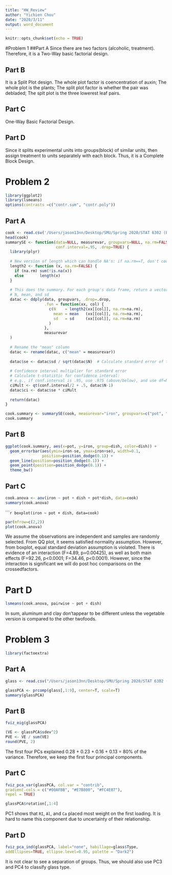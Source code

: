 ```yaml
---
title: "HW_Review"
author: "Yichien Chou"
date: "2020/3/11"
output: word_document
---
```


```r
knitr::opts_chunk$set(echo = TRUE)
```

#Problem 1
##Part A
Since there are two factors (alcoholic, treatment). Therefore, it is a Two-Way basic factorial design.

## Part B
It is a Split Plot design. The whole plot factor is coencentration of auxin; The whole plot is the plants; The split plot factor is whether the pair was debladed; The splt plot is the three lowerest leaf pairs.

## Part C
One-Way Basic Factorial Design.

## Part D
Since it splits experimental units into groups(block) of similar units, then assign treatment to units separately with each block. Thus, it is a Complete Block Design.

# Problem 2

```r
library(ggplot2)
library(lsmeans)
options(contrasts =c("contr.sum", "contr.poly"))
```
## Part A

```r
cook <- read.csv('/Users/jason13nn/Desktop/SMU/Spring 2020/STAT 6302 (Experimental Statistics)/files/cook.csv')
head(cook)
summarySE <- function(data=NULL, measurevar, groupvars=NULL, na.rm=FALSE,
                      conf.interval=.95, .drop=TRUE) {
  library(plyr)
  
  # New version of length which can handle NA's: if na.rm==T, don't count them
  length2 <- function (x, na.rm=FALSE) {
    if (na.rm) sum(!is.na(x))
    else       length(x)
  }
  
  # This does the summary. For each group's data frame, return a vector with
  # N, mean, and sd
  datac <- ddply(data, groupvars, .drop=.drop,
                 .fun = function(xx, col) {
                   c(N    = length2(xx[[col]], na.rm=na.rm),
                     mean = mean   (xx[[col]], na.rm=na.rm),
                     sd   = sd     (xx[[col]], na.rm=na.rm)
                   )
                 },
                 measurevar
  )
  
  # Rename the "mean" column    
  datac <- rename(datac, c("mean" = measurevar))
  
  datac$se <- datac$sd / sqrt(datac$N)  # Calculate standard error of the mean
  
  # Confidence interval multiplier for standard error
  # Calculate t-statistic for confidence interval: 
  # e.g., if conf.interval is .95, use .975 (above/below), and use df=N-1
  ciMult <- qt(conf.interval/2 + .5, datac$N-1)
  datac$ci <- datac$se * ciMult
  
  return(datac)
}

cook.summary <- summarySE(cook, measurevar="iron", groupvars=c("pot", "dish"))
cook.summary
```

## Part B
```r
ggplot(cook.summary, aes(x=pot, y=iron, group=dish, color=dish)) + 
  geom_errorbar(aes(ymin=iron-se, ymax=iron+se), width=0.1, 
                position=position_dodge(0.1)) +
  geom_line(position=position_dodge(0.1)) +
  geom_point(position=position_dodge(0.1)) +
  theme_bw()
```

## Part C
```r
cook.anova <- aov(iron ~ pot + dish + pot*dish, data=cook)
summary(cook.anova)
```

``````r
boxplot(iron ~ pot + dish, data=cook)
```

```r
par(mfrow=c(2,2))
plot(cook.anova)
```
We assume the observations are independent and samples are randomly selected. From QQ plot, it seems satisfied normality assumption. However, from boxplot, equal standard deviation assumption is violated. 
There is evidence of an interaction (F=4.89, p=0.00425), as well as both main effects (F=92.26, p<0.0001; F=34.46, p<0.0001). However, since the interaction is significant we will do post hoc comparisons on the crossedfactors.

# Part D
```r
lsmeans(cook.anova, pairwise ~ pot + dish)
```
In sum, aluminum and clay don’tappear to be different unless the vegetable version is compared to the other twofoods.

# Problem 3
```r
library(factoextra)
```
## Part A
```r
glass <- read.csv("/Users/jason13nn/Desktop/SMU/Spring 2020/STAT 6302 (Experimental Statistics)/files/glass.csv")

glassPCA <- prcomp(glass[,1:9], center=T, scale=T)
summary(glassPCA)
```

## Part B
```r
fviz_eig(glassPCA)
```

```r
(VE <- glassPCA$sdev^2)
PVE <- VE / sum(VE)
round(PVE, 2)
```

The first four PCs explained 0.28 + 0.23 + 0.16 + 0.13 = 80% of the variance.
Therefore, we keep the first four principal components. 

## Part C
```r
fviz_pca_var(glassPCA, col.var = "contrib", 
gradient.cols = c("#00AFBB", "#E7B800", "#FC4E07"),
repel = TRUE)
```
```r
glassPCA$rotation[,1:4]
```
PC1 shows that `RI`, `Al`, and `Ca` placed most weight on the first loading. It is hard to name this component due to uncertainty of their relationship. 

## Part D
```r
fviz_pca_ind(glassPCA, label="none", habillage=glass$Type,
addEllipses=TRUE, ellipse.level=0.95, palette = "Dark2")
```

It is not clear to see a separation of groups. Thus, we should also use PC3 and PC4 to classify glass type.